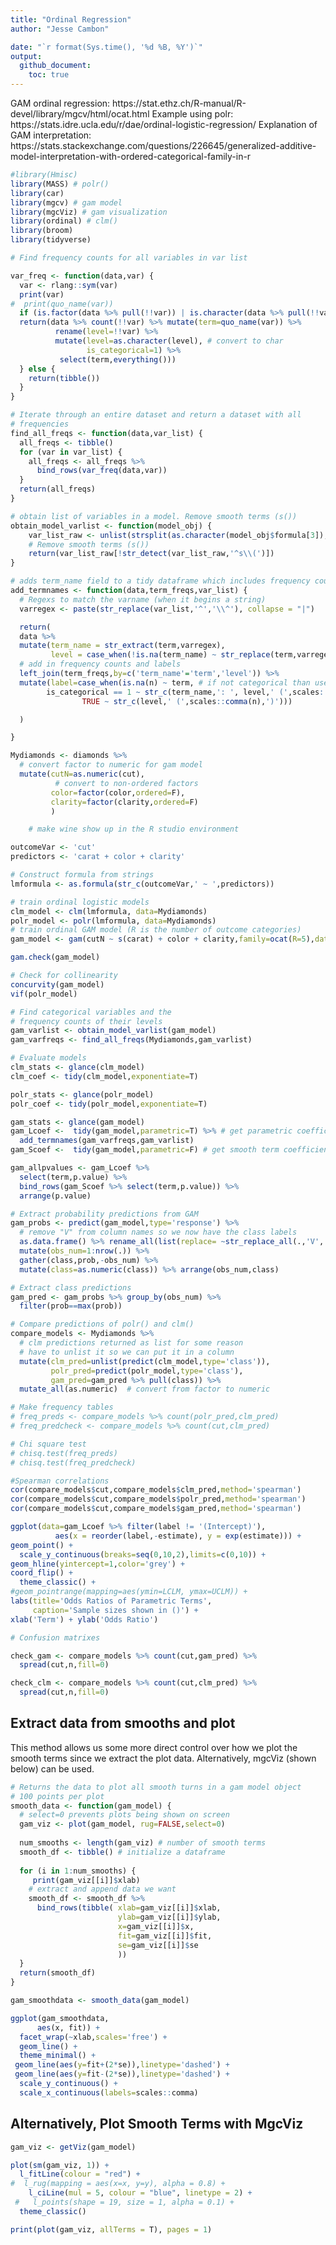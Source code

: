 ---
title: "Ordinal Regression"
author: "Jesse Cambon"

date: "`r format(Sys.time(), '%d %B, %Y')`"
output:
  github_document:
    toc: true
---

GAM ordinal regression: https://stat.ethz.ch/R-manual/R-devel/library/mgcv/html/ocat.html
Example using polr: https://stats.idre.ucla.edu/r/dae/ordinal-logistic-regression/
Explanation of GAM interpretation: https://stats.stackexchange.com/questions/226645/generalized-additive-model-interpretation-with-ordered-categorical-family-in-r

```{r, warning=F}
#library(Hmisc)
library(MASS) # polr()
library(car)
library(mgcv) # gam model
library(mgcViz) # gam visualization
library(ordinal) # clm()
library(broom)
library(tidyverse)

# Find frequency counts for all variables in var list

var_freq <- function(data,var) {
  var <- rlang::sym(var)
  print(var)
#  print(quo_name(var))
  if (is.factor(data %>% pull(!!var)) | is.character(data %>% pull(!!var))) {
  return(data %>% count(!!var) %>% mutate(term=quo_name(var)) %>%
          rename(level=!!var) %>%
          mutate(level=as.character(level), # convert to char
                 is_categorical=1) %>%
           select(term,everything()))
  } else {
    return(tibble())
  }
}

# Iterate through an entire dataset and return a dataset with all
# frequencies
find_all_freqs <- function(data,var_list) {
  all_freqs <- tibble()
  for (var in var_list) {
    all_freqs <- all_freqs %>%
      bind_rows(var_freq(data,var))
  }
  return(all_freqs)
}

# obtain list of variables in a model. Remove smooth terms (s())
obtain_model_varlist <- function(model_obj) {
    var_list_raw <- unlist(strsplit(as.character(model_obj$formula[3]),split=' \\+ '))
    # Remove smooth terms (s())
    return(var_list_raw[!str_detect(var_list_raw,'^s\\(')])
}

# adds term_name field to a tidy dataframe which includes frequency count
add_termnames <- function(data,term_freqs,var_list) {
  # Regexs to match the varname (when it begins a string)
  varregex <- paste(str_replace(var_list,'^','\\^'), collapse = "|")

  return(
  data %>%
  mutate(term_name = str_extract(term,varregex),
         level = case_when(!is.na(term_name) ~ str_replace(term,varregex,""))) %>%
  # add in frequency counts and labels
  left_join(term_freqs,by=c('term_name'='term','level')) %>%
  mutate(label=case_when(is.na(n) ~ term, # if not categorical than use original label
        is_categorical == 1 ~ str_c(term_name,': ', level,' (',scales::comma(n),')'),
                TRUE ~ str_c(level,' (',scales::comma(n),')')))

  )

}


```


```{r}

Mydiamonds <- diamonds %>% 
  # convert factor to numeric for gam model
  mutate(cutN=as.numeric(cut),
          # convert to non-ordered factors
         color=factor(color,ordered=F),
         clarity=factor(clarity,ordered=F)
         )

    # make wine show up in the R studio environment

outcomeVar <- 'cut'
predictors <- 'carat + color + clarity'

# Construct formula from strings
lmformula <- as.formula(str_c(outcomeVar,' ~ ',predictors))

# train ordinal logistic models
clm_model <- clm(lmformula, data=Mydiamonds)
polr_model <- polr(lmformula, data=Mydiamonds)
# train ordinal GAM model (R is the number of outcome categories)
gam_model <- gam(cutN ~ s(carat) + color + clarity,family=ocat(R=5),data=Mydiamonds) 

gam.check(gam_model)

# Check for collinearity
concurvity(gam_model)
vif(polr_model)

```


```{r}

# Find categorical variables and the
# frequency counts of their levels
gam_varlist <- obtain_model_varlist(gam_model)
gam_varfreqs <- find_all_freqs(Mydiamonds,gam_varlist)

# Evaluate models
clm_stats <- glance(clm_model)
clm_coef <- tidy(clm_model,exponentiate=T) 

polr_stats <- glance(polr_model)
polr_coef <- tidy(polr_model,exponentiate=T)

gam_stats <- glance(gam_model)
gam_Lcoef <-  tidy(gam_model,parametric=T) %>% # get parametric coefficients
  add_termnames(gam_varfreqs,gam_varlist)
gam_Scoef <-  tidy(gam_model,parametric=F) # get smooth term coefficients

gam_allpvalues <- gam_Lcoef %>%
  select(term,p.value) %>%
  bind_rows(gam_Scoef %>% select(term,p.value)) %>%
  arrange(p.value)

# Extract probability predictions from GAM
gam_probs <- predict(gam_model,type='response') %>% 
  # remove "V" from column names so we now have the class labels
  as.data.frame() %>% rename_all(list(replace= ~str_replace_all(.,'V',''))) %>% 
  mutate(obs_num=1:nrow(.)) %>%
  gather(class,prob,-obs_num) %>%
  mutate(class=as.numeric(class)) %>% arrange(obs_num,class)

# Extract class predictions
gam_pred <- gam_probs %>% group_by(obs_num) %>%
  filter(prob==max(prob))

# Compare predictions of polr() and clm()
compare_models <- Mydiamonds %>% 
  # clm predictions returned as list for some reason
  # have to unlist it so we can put it in a column
  mutate(clm_pred=unlist(predict(clm_model,type='class')),
         polr_pred=predict(polr_model,type='class'),
         gam_pred=gam_pred %>% pull(class)) %>%
  mutate_all(as.numeric)  # convert from factor to numeric

# Make frequency tables
# freq_preds <- compare_models %>% count(polr_pred,clm_pred)
# freq_predcheck <- compare_models %>% count(cut,clm_pred)

# Chi square test
# chisq.test(freq_preds)
# chisq.test(freq_predcheck)

#Spearman correlations
cor(compare_models$cut,compare_models$clm_pred,method='spearman')
cor(compare_models$cut,compare_models$polr_pred,method='spearman')
cor(compare_models$cut,compare_models$gam_pred,method='spearman')


```

```{r,results='asis'}
ggplot(data=gam_Lcoef %>% filter(label != '(Intercept)'),
          aes(x = reorder(label,-estimate), y = exp(estimate))) +
geom_point() +
  scale_y_continuous(breaks=seq(0,10,2),limits=c(0,10)) +
geom_hline(yintercept=1,color='grey') +
coord_flip() +
  theme_classic() +
#geom_pointrange(mapping=aes(ymin=LCLM, ymax=UCLM)) + 
labs(title='Odds Ratios of Parametric Terms',
     caption='Sample sizes shown in ()') +
xlab('Term') + ylab('Odds Ratio')
```




```{r}
# Confusion matrixes 

check_gam <- compare_models %>% count(cut,gam_pred) %>%
  spread(cut,n,fill=0)

check_clm <- compare_models %>% count(cut,clm_pred) %>%
  spread(cut,n,fill=0)

```

## Extract data from smooths and plot

This method allows us some more direct control over how we plot the smooth terms since we extract the plot data. Alternatively, mgcViz (shown below) can be used.

```{r}

# Returns the data to plot all smooth turns in a gam model object
# 100 points per plot
smooth_data <- function(gam_model) {
  # select=0 prevents plots being shown on screen
  gam_viz <- plot(gam_model, rug=FALSE,select=0)
  
  num_smooths <- length(gam_viz) # number of smooth terms
  smooth_df <- tibble() # initialize a dataframe
  
  for (i in 1:num_smooths) {
     print(gam_viz[[i]]$xlab)
    # extract and append data we want
    smooth_df <- smooth_df %>%
      bind_rows(tibble( xlab=gam_viz[[i]]$xlab,
                        ylab=gam_viz[[i]]$ylab,
                        x=gam_viz[[i]]$x,
                        fit=gam_viz[[i]]$fit,
                        se=gam_viz[[i]]$se
                        ))
  }
  return(smooth_df)
} 

gam_smoothdata <- smooth_data(gam_model)

ggplot(gam_smoothdata, 
      aes(x, fit)) + 
  facet_wrap(~xlab,scales='free') +
  geom_line() +
  theme_minimal() +
 geom_line(aes(y=fit+(2*se)),linetype='dashed') +
 geom_line(aes(y=fit-(2*se)),linetype='dashed') +
  scale_y_continuous() +
  scale_x_continuous(labels=scales::comma)


```



## Alternatively, Plot Smooth Terms with MgcViz

```{r}
gam_viz <- getViz(gam_model)

plot(sm(gam_viz, 1)) +
  l_fitLine(colour = "red") + 
#  l_rug(mapping = aes(x=x, y=y), alpha = 0.8) +
    l_ciLine(mul = 5, colour = "blue", linetype = 2) + 
 #   l_points(shape = 19, size = 1, alpha = 0.1) +
  theme_classic()
```

```{r}
print(plot(gam_viz, allTerms = T), pages = 1)
```

